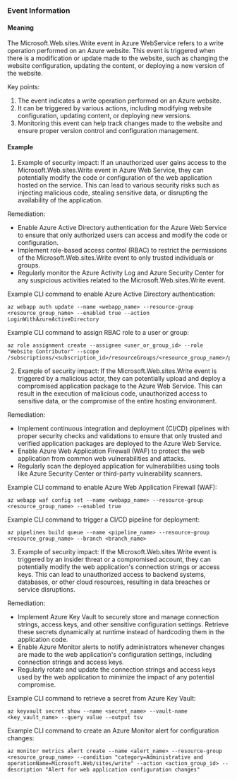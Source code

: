 
### Event Information

#### Meaning

The Microsoft.Web.sites.Write event in Azure WebService refers to a write operation performed on an Azure website. This event is triggered when there is a modification or update made to the website, such as changing the website configuration, updating the content, or deploying a new version of the website.

Key points:
1. The event indicates a write operation performed on an Azure website.
2. It can be triggered by various actions, including modifying website configuration, updating content, or deploying new versions.
3. Monitoring this event can help track changes made to the website and ensure proper version control and configuration management.

#### Example

1. Example of security impact: If an unauthorized user gains access to the Microsoft.Web.sites.Write event in Azure Web Service, they can potentially modify the code or configuration of the web application hosted on the service. This can lead to various security risks such as injecting malicious code, stealing sensitive data, or disrupting the availability of the application.

Remediation:
- Enable Azure Active Directory authentication for the Azure Web Service to ensure that only authorized users can access and modify the code or configuration.
- Implement role-based access control (RBAC) to restrict the permissions of the Microsoft.Web.sites.Write event to only trusted individuals or groups.
- Regularly monitor the Azure Activity Log and Azure Security Center for any suspicious activities related to the Microsoft.Web.sites.Write event.

Example CLI command to enable Azure Active Directory authentication:
```
az webapp auth update --name <webapp_name> --resource-group <resource_group_name> --enabled true --action LoginWithAzureActiveDirectory
```

Example CLI command to assign RBAC role to a user or group:
```
az role assignment create --assignee <user_or_group_id> --role "Website Contributor" --scope /subscriptions/<subscription_id>/resourceGroups/<resource_group_name>/providers/Microsoft.Web/sites/<webapp_name>
```

2. Example of security impact: If the Microsoft.Web.sites.Write event is triggered by a malicious actor, they can potentially upload and deploy a compromised application package to the Azure Web Service. This can result in the execution of malicious code, unauthorized access to sensitive data, or the compromise of the entire hosting environment.

Remediation:
- Implement continuous integration and deployment (CI/CD) pipelines with proper security checks and validations to ensure that only trusted and verified application packages are deployed to the Azure Web Service.
- Enable Azure Web Application Firewall (WAF) to protect the web application from common web vulnerabilities and attacks.
- Regularly scan the deployed application for vulnerabilities using tools like Azure Security Center or third-party vulnerability scanners.

Example CLI command to enable Azure Web Application Firewall (WAF):
```
az webapp waf config set --name <webapp_name> --resource-group <resource_group_name> --enabled true
```

Example CLI command to trigger a CI/CD pipeline for deployment:
```
az pipelines build queue --name <pipeline_name> --resource-group <resource_group_name> --branch <branch_name>
```

3. Example of security impact: If the Microsoft.Web.sites.Write event is triggered by an insider threat or a compromised account, they can potentially modify the web application's connection strings or access keys. This can lead to unauthorized access to backend systems, databases, or other cloud resources, resulting in data breaches or service disruptions.

Remediation:
- Implement Azure Key Vault to securely store and manage connection strings, access keys, and other sensitive configuration settings. Retrieve these secrets dynamically at runtime instead of hardcoding them in the application code.
- Enable Azure Monitor alerts to notify administrators whenever changes are made to the web application's configuration settings, including connection strings and access keys.
- Regularly rotate and update the connection strings and access keys used by the web application to minimize the impact of any potential compromise.

Example CLI command to retrieve a secret from Azure Key Vault:
```
az keyvault secret show --name <secret_name> --vault-name <key_vault_name> --query value --output tsv
```

Example CLI command to create an Azure Monitor alert for configuration changes:
```
az monitor metrics alert create --name <alert_name> --resource-group <resource_group_name> --condition "category=Administrative and operationName=Microsoft.Web/sites/write" --action <action_group_id> --description "Alert for web application configuration changes"
```

